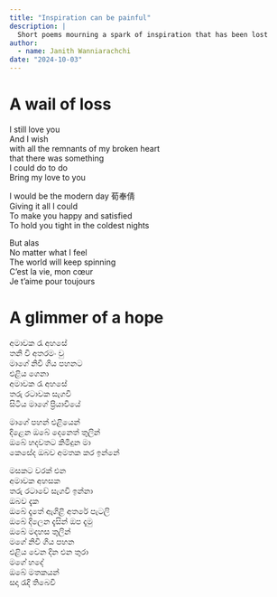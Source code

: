 ```yaml
---
title: "Inspiration can be painful"
description: |
  Short poems mourning a spark of inspiration that has been lost 
author:
  - name: Janith Wanniarachchi
date: "2024-10-03"
---
```


# A wail of loss

I still love you   
And I wish   
with all the remnants of my broken heart    
that there was something   
I could do to do   
Bring my love to you   

I would be the modern day 荀奉倩   
Giving it all I could   
To make you happy and satisfied   
To hold you tight in the coldest nights   

But alas   
No matter what I feel   
The world will keep spinning   
C’est la vie, mon cœur   
Je t’aime pour toujours   

# A glimmer of a hope 

අමාවක රැ අහසේ   
තනි වි අතරමං වු   
මාගේ නිවී ගිය පහනට   
එළිය ගෙනා   
අමාවක රැ අහසේ   
තරු රටාවක සැගවි   
සිටිය මාගේ ප්‍රියාවියේ   

මාගේ පහන් එළියෙන්   
දිළෙන ඔබේ දෙනෙත් තුලින්   
ඔබේ හදවතට කිමිදුන මා   
කෙසේද ඔබව අමතක කර ඉන්නේ   

මසකට වරක් එන   
අමාවක අහසක   
තරු රටාවේ සැගවි ඉන්නා   
ඔබව දැක   
ඔබේ දෑතේ ඇගිළි අතරේ පැටලි   
ඔබේ දිලෙන දැසින් ඔප දැමු   
ඔබේ මදහස තුලින්   
මගේ නිවි ගිය පහන   
එළිය වෙන දින එන තුරා   
මගේ හදේ   
ඔබේ මතකයන්   
සදා රැදි තිබෙවි   

